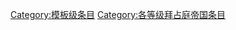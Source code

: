 {{catmore1|[[维基专题:拜占庭帝国|维基专题:拜占庭帝国]]}}
{{Articles by Quality|topic=拜占庭帝国|project=拜占庭帝国|format=toc}}
{{emptycat}}

[[Category:模板级条目|Category:模板级条目]]
[[Category:各等级拜占庭帝国条目|Category:各等级拜占庭帝国条目]]